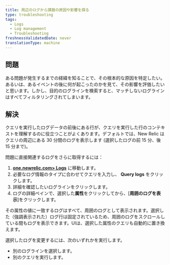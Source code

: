 ```yaml
---
title: 周辺のログから課題の原因や影響を探る
type: troubleshooting
tags:
  - Logs
  - Log management
  - Troubleshooting
freshnessValidatedDate: never
translationType: machine
---
```


## 問題

ある問題が発生するまでの経緯を知ることで、その根本的な原因を特定したい。あるいは、あるイベントの後に何が起こったのかを見て、その影響を評価したいと思います。しかし、目的のログラインを検索すると、マッチしないログラインはすべてフィルタリングされてしまいます。

## 解決

クエリを実行したログデータの前後にある行が、クエリを実行した行のコンテキストを理解するのに役立つことがよくあります。デフォルトでは、New Relic はクエリの周辺にある 30 分間のログを表示します (選択したログの前 15 分、後 15 分まで)。

問題に直接関連するログをさらに取得するには：

1. **[one.newrelic.com> Logs](https://one.newrelic.com)** に移動します。
2. 必要なログ情報のタイプに合わせてクエリを入力し、 **Query logs** をクリックします。
3. 詳細を確認したいログラインをクリックします。
4. ログの詳細ペインで、選択した**属性**をクリックしてから、\[**周囲のログを表示**]をクリックします。

その属性の値に一致するログはすべて、周囲のログとして表示されます。選択した（強調表示された）ログ行は固定されているため、周囲のログをスクロールしている間もログを表示できます。UIは、選択した属性のクエリも自動的に置き換えます。

選択したログを変更するには、次のいずれかを実行します。

* 別のログラインを選択します。
* 別のクエリを実行します。